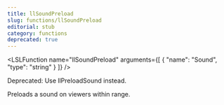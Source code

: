 ```yaml
---
title: llSoundPreload
slug: functions/llSoundPreload
editorial: stub
category: functions
deprecated: true
---
```


<LSLFunction
	name="llSoundPreload"
	arguments={[
	{
		"name": "Sound",
		"type": "string"
	}
]}
/>

Deprecated: Use llPreloadSound instead.

Preloads a sound on viewers within range.
